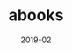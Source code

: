 ---
title: 'abooks'
date: '2019-02'
skills: 'html,css,jquery'
description: 'Amazon Books라는 브랜드 컨셉의 반응형 웹 페이지(정적 사이트)'
githubUrl1: 'https://github.com/tyange/abooks'
serviceUrl: 'https://tyange.github.io/abooks/'
isDeprecated: 'Y'
---